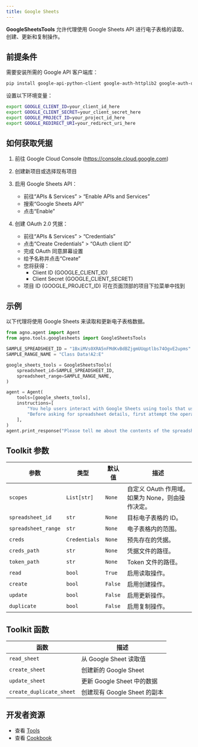 ```yaml
---
title: Google Sheets
---
```


**GoogleSheetsTools** 允许代理使用 Google Sheets API 进行电子表格的读取、创建、更新和复制操作。

## 前提条件

需要安装所需的 Google API 客户端库：

```bash
pip install google-api-python-client google-auth-httplib2 google-auth-oauthlib
```

设置以下环境变量：

```bash
export GOOGLE_CLIENT_ID=your_client_id_here
export GOOGLE_CLIENT_SECRET=your_client_secret_here
export GOOGLE_PROJECT_ID=your_project_id_here
export GOOGLE_REDIRECT_URI=your_redirect_uri_here
```

## 如何获取凭据

1. 前往 Google Cloud Console (https://console.cloud.google.com)
2. 创建新项目或选择现有项目
3. 启用 Google Sheets API：
   - 前往“APIs & Services” > “Enable APIs and Services”
   - 搜索“Google Sheets API”
   - 点击“Enable”

4. 创建 OAuth 2.0 凭据：
   - 前往“APIs & Services” > “Credentials”
   - 点击“Create Credentials” > “OAuth client ID”
   - 完成 OAuth 同意屏幕设置
   - 给予名称并点击“Create”
   - 您将获得：
     * Client ID (GOOGLE_CLIENT_ID)
     * Client Secret (GOOGLE_CLIENT_SECRET)
   - 项目 ID (GOOGLE_PROJECT_ID) 可在页面顶部的项目下拉菜单中找到

## 示例

以下代理将使用 Google Sheets 来读取和更新电子表格数据。

```python cookbook/tools/googlesheets_tools.py
from agno.agent import Agent
from agno.tools.googlesheets import GoogleSheetsTools

SAMPLE_SPREADSHEET_ID = "1BxiMVs0XRA5nFMdKvBdBZjgmUUqptlbs74OgvE2upms"
SAMPLE_RANGE_NAME = "Class Data!A2:E"

google_sheets_tools = GoogleSheetsTools(
    spreadsheet_id=SAMPLE_SPREADSHEET_ID,
    spreadsheet_range=SAMPLE_RANGE_NAME,
)

agent = Agent(
    tools=[google_sheets_tools],
    instructions=[
        "You help users interact with Google Sheets using tools that use the Google Sheets API",
        "Before asking for spreadsheet details, first attempt the operation as the user may have already configured the ID and range in the constructor",
    ],
)
agent.print_response("Please tell me about the contents of the spreadsheet")

```

## Toolkit 参数

| 参数          | 类型            | 默认值 | 描述                                                                 |
| --------------- | --------------- | ------- | --------------------------------------------------------------------------- |
| `scopes`        | `List[str]`     | `None`  | 自定义 OAuth 作用域。如果为 None，则由操作决定。                     |
| `spreadsheet_id`| `str`           | `None`  | 目标电子表格的 ID。                                              |
| `spreadsheet_range`| `str`           | `None`  | 电子表格内的范围。                                              |
| `creds`         | `Credentials`   | `None`  | 预先存在的凭据。                                                  |
| `creds_path`    | `str`           | `None`  | 凭据文件的路径。                                                  |
| `token_path`    | `str`           | `None`  | Token 文件的路径。                                                        |
| `read`          | `bool`          | `True`  | 启用读取操作。                                                    |
| `create`        | `bool`          | `False` | 启用创建操作。                                                  |
| `update`        | `bool`          | `False` | 启用更新操作。                                                  |
| `duplicate`     | `bool`          | `False` | 启用复制操作。                                               |

## Toolkit 函数

| 函数                | 描述                                     |
| --------------------- | ----------------------------------------------- |
| `read_sheet`          | 从 Google Sheet 读取值                 |
| `create_sheet`        | 创建新的 Google Sheet                       |
| `update_sheet`        | 更新 Google Sheet 中的数据                   |
| `create_duplicate_sheet`| 创建现有 Google Sheet 的副本  |

## 开发者资源

- 查看 [Tools](https://github.com/agno-agi/agno/blob/main/libs/agno/agno/tools/googlesheets.py)
- 查看 [Cookbook](https://github.com/agno-agi/agno/blob/main/cookbook/tools/googlesheets_tools.py)